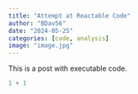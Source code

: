 ```yaml
---
title: "Attempt at Reactable Code"
author: "BDav56"
date: "2024-05-25"
categories: [code, analysis]
image: "image.jpg"
---
```


This is a post with executable code.

```r
1 + 1
```
